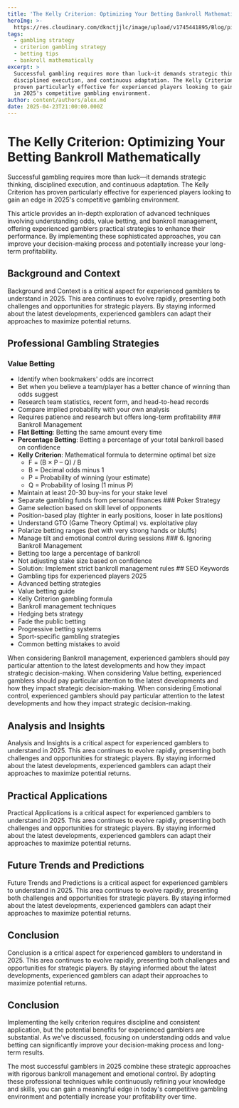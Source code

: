 ```yaml
---
title: 'The Kelly Criterion: Optimizing Your Betting Bankroll Mathematically'
heroImg: >-
  https://res.cloudinary.com/dknctjjlc/image/upload/v1745441895/Blog/piclumen-1745441889186_e6banz.png
tags:
  - gambling strategy
  - criterion gambling strategy
  - betting tips
  - bankroll mathematically
excerpt: >
  Successful gambling requires more than luck—it demands strategic thinking,
  disciplined execution, and continuous adaptation. The Kelly Criterion has
  proven particularly effective for experienced players looking to gain an edge
  in 2025's competitive gambling environment.
author: content/authors/alex.md
date: 2025-04-23T21:00:00.000Z
---
```


# The Kelly Criterion: Optimizing Your Betting Bankroll Mathematically

Successful gambling requires more than luck—it demands strategic thinking, disciplined execution, and continuous adaptation. The Kelly Criterion has proven particularly effective for experienced players looking to gain an edge in 2025's competitive gambling environment.

This article provides an in-depth exploration of advanced techniques involving understanding odds, value betting, and bankroll management, offering experienced gamblers practical strategies to enhance their performance. By implementing these sophisticated approaches, you can improve your decision-making process and potentially increase your long-term profitability.

## Background and Context

Background and Context is a critical aspect for experienced gamblers to understand in 2025. This area continues to evolve rapidly, presenting both challenges and opportunities for strategic players. By staying informed about the latest developments, experienced gamblers can adapt their approaches to maximize potential returns.

## Professional Gambling Strategies

### Value Betting

* Identify when bookmakers' odds are incorrect
* Bet when you believe a team/player has a better chance of winning than odds suggest
* Research team statistics, recent form, and head-to-head records
* Compare implied probability with your own analysis
* Requires patience and research but offers long-term profitability ### Bankroll Management
* **Flat Betting**: Betting the same amount every time
* **Percentage Betting**: Betting a percentage of your total bankroll based on confidence
* **Kelly Criterion**: Mathematical formula to determine optimal bet size
  * F = (B × P – Q) / B
  * B = Decimal odds minus 1
  * P = Probability of winning (your estimate)
  * Q = Probability of losing (1 minus P)
* Maintain at least 20-30 buy-ins for your stake level
* Separate gambling funds from personal finances ### Poker Strategy
* Game selection based on skill level of opponents
* Position-based play (tighter in early positions, looser in late positions)
* Understand GTO (Game Theory Optimal) vs. exploitative play
* Polarize betting ranges (bet with very strong hands or bluffs)
* Manage tilt and emotional control during sessions ### 6. Ignoring Bankroll Management
* Betting too large a percentage of bankroll
* Not adjusting stake size based on confidence
* Solution: Implement strict bankroll management rules ## SEO Keywords
* Gambling tips for experienced players 2025
* Advanced betting strategies
* Value betting guide
* Kelly Criterion gambling formula
* Bankroll management techniques
* Hedging bets strategy
* Fade the public betting
* Progressive betting systems
* Sport-specific gambling strategies
* Common betting mistakes to avoid

When considering Bankroll management, experienced gamblers should pay particular attention to the latest developments and how they impact strategic decision-making. When considering Value betting, experienced gamblers should pay particular attention to the latest developments and how they impact strategic decision-making. When considering Emotional control, experienced gamblers should pay particular attention to the latest developments and how they impact strategic decision-making.

## Analysis and Insights

Analysis and Insights is a critical aspect for experienced gamblers to understand in 2025. This area continues to evolve rapidly, presenting both challenges and opportunities for strategic players. By staying informed about the latest developments, experienced gamblers can adapt their approaches to maximize potential returns.

## Practical Applications

Practical Applications is a critical aspect for experienced gamblers to understand in 2025. This area continues to evolve rapidly, presenting both challenges and opportunities for strategic players. By staying informed about the latest developments, experienced gamblers can adapt their approaches to maximize potential returns.

## Future Trends and Predictions

Future Trends and Predictions is a critical aspect for experienced gamblers to understand in 2025. This area continues to evolve rapidly, presenting both challenges and opportunities for strategic players. By staying informed about the latest developments, experienced gamblers can adapt their approaches to maximize potential returns.

## Conclusion

Conclusion is a critical aspect for experienced gamblers to understand in 2025. This area continues to evolve rapidly, presenting both challenges and opportunities for strategic players. By staying informed about the latest developments, experienced gamblers can adapt their approaches to maximize potential returns.

## Conclusion

Implementing the kelly criterion requires discipline and consistent application, but the potential benefits for experienced gamblers are substantial. As we've discussed, focusing on understanding odds and value betting can significantly improve your decision-making process and long-term results.

The most successful gamblers in 2025 combine these strategic approaches with rigorous bankroll management and emotional control. By adopting these professional techniques while continuously refining your knowledge and skills, you can gain a meaningful edge in today's competitive gambling environment and potentially increase your profitability over time.
